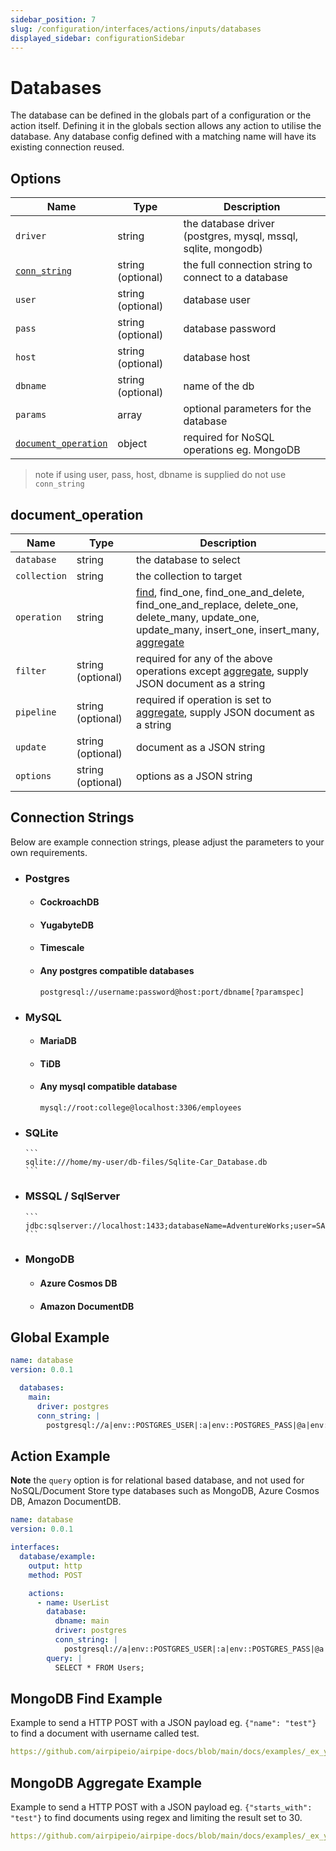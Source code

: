 ```yaml
---
sidebar_position: 7
slug: /configuration/interfaces/actions/inputs/databases
displayed_sidebar: configurationSidebar
---
```


# Databases

The database can be defined in the globals part of a configuration or the action itself.
Defining it in the globals section allows any action to utilise the database.
Any database config defined with a matching name will have its existing connection reused.

## Options

| Name          | Type              | Description                                         |
| ------------- | ----------------- | --------------------------------------------------- |
| `driver`      | string            | the database driver (postgres, mysql, mssql, sqlite, mongodb)   |
| [`conn_string`](#connection-strings) | string (optional) | the full connection string to connect to a database |
| `user`        | string (optional) | database user                                       |
| `pass`        | string (optional) | database password                                   |
| `host`        | string (optional) | database host                                       |
| `dbname`      | string (optional) | name of the db                                      |
| `params`      | array             | optional parameters for the database                |
| [`document_operation`](#document_operation)| object      | required for NoSQL operations eg. MongoDB           |

> note if using user, pass, host, dbname is supplied do not use `conn_string`

## document_operation

| Name          | Type              | Description                                         |
| ------------- | ----------------- | --------------------------------------------------- |
| `database`    | string            | the database to select   |
| `collection`  | string            | the collection to target |
| `operation`   | string | [find](#mongodb-find-example), find_one, find_one_and_delete, find_one_and_replace, delete_one, delete_many, update_one, update_many, insert_one, insert_many, [aggregate](#mongodb-aggregate-example) |
| `filter`      | string (optional) | required for any of the above operations except [aggregate](#mongodb-aggregate-example), supply JSON document as a string |
| `pipeline`    | string (optional)| required if operation is set to [aggregate](#mongodb-aggregate-example), supply JSON document as a string        |
| `update`      | string (optional) | document as a JSON string                                      |
| `options`     | string (optional) | options as a JSON string                                     |

## Connection Strings

Below are example connection strings, please adjust the parameters to your own requirements.

- ### Postgres
    - #### CockroachDB
    - #### YugabyteDB
    - #### Timescale
    - #### Any postgres compatible databases

      ```
      postgresql://username:password@host:port/dbname[?paramspec]
      ```
    
- ### MySQL
    - #### MariaDB
    - #### TiDB
    - #### Any mysql compatible database

      ```
      mysql://root:college@localhost:3306/employees
      ```

- ### SQLite

      ```
      sqlite:///home/my-user/db-files/Sqlite-Car_Database.db
      ```

- ### MSSQL / SqlServer

      ```
      jdbc:sqlserver://localhost:1433;databaseName=AdventureWorks;user=SA;password=Passw0rd;trustServerCertificate=true;
      ```

- ### MongoDB
    - #### Azure Cosmos DB
    - #### Amazon DocumentDB

## Global Example

```yml
name: database
version: 0.0.1

  databases:
    main:
      driver: postgres
      conn_string: |
        postgresql://a|env::POSTGRES_USER|:a|env::POSTGRES_PASS|@a|env::POSTGRES_HOST|?connect_timeout=10"
```

## Action Example

**Note** the `query` option is for relational based database, and not used for NoSQL/Document Store type databases such as MongoDB, Azure Cosmos DB, Amazon DocumentDB.

```yml
name: database
version: 0.0.1

interfaces:
  database/example:
    output: http
    method: POST

    actions:
      - name: UserList
        database:
          dbname: main
          driver: postgres
          conn_string: |
            postgresql://a|env::POSTGRES_USER|:a|env::POSTGRES_PASS|@a|env::POSTGRES_HOST|?connect_timeout=10"
        query: |
          SELECT * FROM Users;
```

## MongoDB Find Example

Example to send a HTTP POST with a JSON payload eg. `{"name": "test"}` to find a document with username called test.

```yml reference title="MongoDB Find"
https://github.com/airpipeio/airpipe-docs/blob/main/docs/examples/_ex_ymls/_databases_/mongodb-find.yml
```


## MongoDB Aggregate Example

Example to send a HTTP POST with a JSON payload eg. `{"starts_with": "test"}` to find documents using regex and limiting the result set to 30.

```yml reference title="MongoDB Aggregate Pipeline"
https://github.com/airpipeio/airpipe-docs/blob/main/docs/examples/_ex_ymls/_databases_/mongodb-aggregate.yml
```
